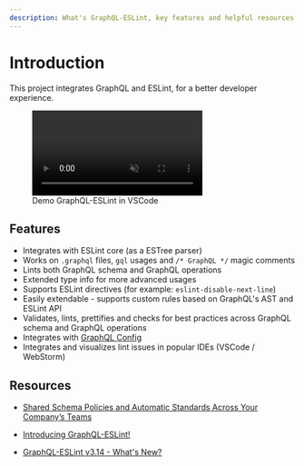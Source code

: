 ```yaml
---
description: What's GraphQL-ESLint, key features and helpful resources.
---
```


# Introduction

This project integrates GraphQL and ESLint, for a better developer experience.

<figure>
  <video autoPlay loop muted playsInline>
    <source src="/demo.mp4" type="video/mp4" />
  </video>
  <figcaption className="mt-2 text-center text-sm italic">Demo GraphQL-ESLint in VSCode</figcaption>
</figure>

## Features

- Integrates with ESLint core (as a ESTree parser)
- Works on `.graphql` files, `gql` usages and `/* GraphQL */` magic comments
- Lints both GraphQL schema and GraphQL operations
- Extended type info for more advanced usages
- Supports ESLint directives (for example: `eslint-disable-next-line`)
- Easily extendable - supports custom rules based on GraphQL's AST and ESLint API
- Validates, lints, prettifies and checks for best practices across GraphQL schema and GraphQL
  operations
- Integrates with [GraphQL Config](https://the-guild.dev/graphql/config)
- Integrates and visualizes lint issues in popular IDEs (VSCode / WebStorm)

## Resources

- [Shared Schema Policies and Automatic Standards Across Your Company’s Teams](https://youtube.com/watch?v=tjuVrOhdyGY)

- [Introducing GraphQL-ESLint!](https://the-guild.dev/blog/introducing-graphql-eslint)

- [GraphQL-ESLint v3.14 - What's New?](https://the-guild.dev/blog/graphql-eslint-3.14)
